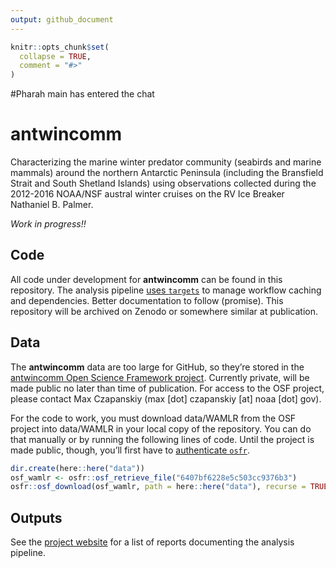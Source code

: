 ```yaml
---
output: github_document
---
```


<!-- README.md is generated from README.Rmd. Please edit that file -->

```r
knitr::opts_chunk$set(
  collapse = TRUE,
  comment = "#>"
)
```

#Pharah main has entered the chat

# antwincomm

<!-- badges: start -->

<!-- badges: end -->

Characterizing the marine winter predator community (seabirds and marine mammals) around the northern Antarctic Peninsula (including the Bransfield Strait and South Shetland Islands) using observations collected during the 2012-2016 NOAA/NSF austral winter cruises on the RV Ice Breaker Nathaniel B. Palmer.

*Work in progress!!*

## Code

All code under development for **antwincomm** can be found in this repository. The analysis pipeline [uses `targets`](https://books.ropensci.org/targets/) to manage workflow caching and dependencies. Better documentation to follow (promise). This repository will be archived on Zenodo or somewhere similar at publication.

## Data

The **antwincomm** data are too large for GitHub, so they're stored in the [antwincomm Open Science Framework project](https://osf.io/hwnvy/). Currently private, will be made public no later than time of publication. For access to the OSF project, please contact Max Czapanskiy (max [dot] czapanskiy [at] noaa [dot] gov).

For the code to work, you must download data/WAMLR from the OSF project into data/WAMLR in your local copy of the repository. You can do that manually or by running the following lines of code. Until the project is made public, though, you'll first have to [authenticate `osfr`](https://docs.ropensci.org/osfr/articles/auth.html).

```r
dir.create(here::here("data"))
osf_wamlr <- osfr::osf_retrieve_file("6407bf6228e5c503cc9376b3")
osfr::osf_download(osf_wamlr, path = here::here("data"), recurse = TRUE)
```

## Outputs

See the [project website](https://flukeandfeather.github/io/antwincomm) for a list of reports documenting the analysis pipeline.

